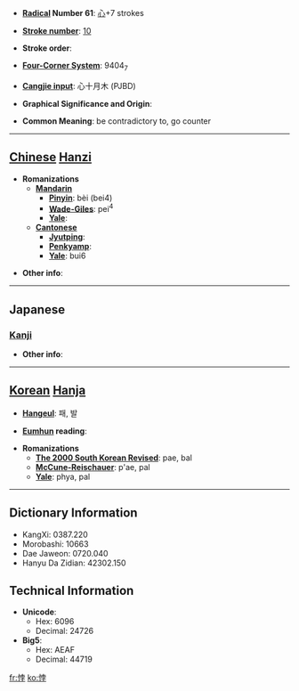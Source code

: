 * '''[[Wiktionary:Chinese radical index| Radical]] Number 61''': [[Wiktionary:Chinese radical index 心|心]]+7 strokes

* '''[[Wiktionary:Chinese total strokes index|Stroke number]]''': [[Wiktionary:Chinese total strokes index 10|10]]

* '''Stroke order''': 

* '''[[Wiktionary:Chinese four corner index|Four-Corner System]]''': 9404<sub>7</sub>

* '''[[Wiktionary:Chinese Cangjie index|Cangjie input]]''': 心十月木 (PJBD)

* '''Graphical Significance and Origin''': 

* '''Common Meaning''': be contradictory to, go counter

----

== [[Chinese]] [[Hanzi]] ==

* '''Romanizations'''
** '''[[Mandarin]]'''
*** '''[[Pinyin]]''': bèi (bei4)
*** '''[[Wade-Giles]]''': pei<sup>4</sup>
*** '''[[Yale]]''': 
** '''[[Cantonese]]'''
*** '''[[Jyutping]]''':
*** '''[[Penkyamp]]''': 
*** '''[[Yale]]''': bui6

* '''Other info''': 

----

==Japanese==
===[[Kanji]]===
{{kanji|on readings=[[はい]] (hai), [[ぼつ]] (botsu)
|kun readings=[[もとる]] (motoru)
}}

* '''Other info''':  

----

== [[Korean]] [[Hanja]] ==

* '''[[Hangeul]]''': 패, 발

* '''[[Eumhun]] reading''': 

* '''Romanizations'''
** '''[[The 2000 South Korean Revised Romanization|The 2000 South Korean Revised]]''': pae, bal
** '''[[McCune-Reischauer]]''': p'ae, pal
** '''[[Yale]]''': phya, pal

----

== Dictionary Information ==

* KangXi: 0387.220
* Morobashi: 10663
* Dae Jaweon: 0720.040
* Hanyu Da Zidian: 42302.150

== Technical Information ==

* '''Unicode''':
** Hex: 6096
** Decimal: 24726
* '''Big5''':
** Hex: AEAF
** Decimal: 44719

[[fr:悖]]
[[ko:悖]]